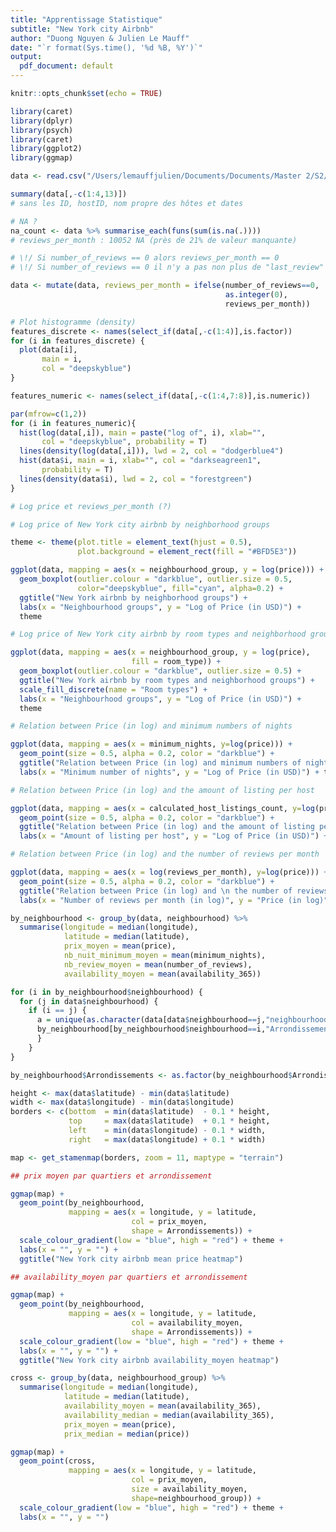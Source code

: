 ```yaml
---
title: "Apprentissage Statistique"
subtitle: "New York city Airbnb"
author: "Duong Nguyen & Julien Le Mauff"
date: "`r format(Sys.time(), '%d %B, %Y')`"
output:
  pdf_document: default
---
```


```r
knitr::opts_chunk$set(echo = TRUE)
```

```r
library(caret)
library(dplyr)
library(psych)
library(caret)
library(ggplot2)
library(ggmap)
```

```r
data <- read.csv("/Users/lemauffjulien/Documents/Documents/Master 2/S2/NYC_Airbnb/Data/data.csv", sep = ",")
```

<!-- DATA EXPLORATION V2--> 

```r
summary(data[,-c(1:4,13)]) 
# sans les ID, hostID, nom propre des hôtes et dates

# NA ?
na_count <- data %>% summarise_each(funs(sum(is.na(.))))
# reviews_per_month : 10052 NA (près de 21% de valeur manquante)

# \!/ Si number_of_reviews == 0 alors reviews_per_month == 0
# \!/ Si number_of_reviews == 0 il n'y a pas non plus de "last_review"

data <- mutate(data, reviews_per_month = ifelse(number_of_reviews==0, 
                                                as.integer(0),
                                                reviews_per_month))
```

```r
# Plot histogramme (density)
features_discrete <- names(select_if(data[,-c(1:4)],is.factor))
for (i in features_discrete) { 
  plot(data[i],
       main = i,
       col = "deepskyblue")
}
```

```r
features_numeric <- names(select_if(data[,-c(1:4,7:8)],is.numeric))

par(mfrow=c(1,2))
for (i in features_numeric){
  hist(log(data[,i]), main = paste("log of", i), xlab="",
       col = "deepskyblue", probability = T)
  lines(density(log(data[,i])), lwd = 2, col = "dodgerblue4")
  hist(data$i, main = i, xlab="", col = "darkseagreen1", 
       probability = T)
  lines(density(data$i), lwd = 2, col = "forestgreen")
}

# Log price et reviews_per_month (?)
```

<!-- GRAPHICAL ANALYSIS (INDEX) --> 

```r

# Log price of New York city airbnb by neighborhood groups

theme <- theme(plot.title = element_text(hjust = 0.5), 
               plot.background = element_rect(fill = "#BFD5E3"))

ggplot(data, mapping = aes(x = neighbourhood_group, y = log(price))) +
  geom_boxplot(outlier.colour = "darkblue", outlier.size = 0.5,
               color="deepskyblue", fill="cyan", alpha=0.2) + 
  ggtitle("New York airbnb by neighborhood groups") +
  labs(x = "Neighbourhood groups", y = "Log of Price (in USD)") + 
  theme

# Log price of New York city airbnb by room types and neighborhood groups

ggplot(data, mapping = aes(x = neighbourhood_group, y = log(price), 
                           fill = room_type)) +
  geom_boxplot(outlier.colour = "darkblue", outlier.size = 0.5) + 
  ggtitle("New York airbnb by room types and neighborhood groups") +
  scale_fill_discrete(name = "Room types") +
  labs(x = "Neighbourhood groups", y = "Log of Price (in USD)") +
  theme

# Relation between Price (in log) and minimum numbers of nights

ggplot(data, mapping = aes(x = minimum_nights, y=log(price))) +
  geom_point(size = 0.5, alpha = 0.2, color = "darkblue") +
  ggtitle("Relation between Price (in log) and minimum numbers of nights") +
  labs(x = "Minimum number of nights", y = "Log of Price (in USD)") + theme

# Relation between Price (in log) and the amount of listing per host

ggplot(data, mapping = aes(x = calculated_host_listings_count, y=log(price))) +
  geom_point(size = 0.5, alpha = 0.2, color = "darkblue") +
  ggtitle("Relation between Price (in log) and the amount of listing per host") +
  labs(x = "Amount of listing per host", y = "Log of Price (in USD)") + theme

# Relation between Price (in log) and the number of reviews per month

ggplot(data, mapping = aes(x = log(reviews_per_month), y=log(price))) +
  geom_point(size = 0.5, alpha = 0.2, color = "darkblue") +
  ggtitle("Relation between Price (in log) and \n the number of reviews per month (in log)") +
  labs(x = "Number of reviews per month (in log)", y = "Price (in log)") + theme
```

<!-- SPATIAL HEATMAP --> 

```r

by_neighbourhood <- group_by(data, neighbourhood) %>% 
  summarise(longitude = median(longitude), 
            latitude = median(latitude), 
            prix_moyen = mean(price),
            nb_nuit_minimum_moyen = mean(minimum_nights),
            nb_review_moyen = mean(number_of_reviews),
            availability_moyen = mean(availability_365))

for (i in by_neighbourhood$neighbourhood) {
  for (j in data$neighbourhood) {
    if (i == j) {
      a = unique(as.character(data[data$neighbourhood==j,"neighbourhood_group"]))
      by_neighbourhood[by_neighbourhood$neighbourhood==i,"Arrondissements"]<-a
      }
    }
}

by_neighbourhood$Arrondissements <- as.factor(by_neighbourhood$Arrondissements)

height <- max(data$latitude) - min(data$latitude)
width <- max(data$longitude) - min(data$longitude)
borders <- c(bottom  = min(data$latitude)  - 0.1 * height,
             top     = max(data$latitude)  + 0.1 * height,
             left    = min(data$longitude) - 0.1 * width,
             right   = max(data$longitude) + 0.1 * width)

map <- get_stamenmap(borders, zoom = 11, maptype = "terrain")

## prix moyen par quartiers et arrondissement

ggmap(map) +
  geom_point(by_neighbourhood, 
             mapping = aes(x = longitude, y = latitude, 
                           col = prix_moyen,
                           shape = Arrondissements)) +
  scale_colour_gradient(low = "blue", high = "red") + theme +
  labs(x = "", y = "") + 
  ggtitle("New York city airbnb mean price heatmap") 

## availability_moyen par quartiers et arrondissement

ggmap(map) +
  geom_point(by_neighbourhood,
             mapping = aes(x = longitude, y = latitude,
                           col = availability_moyen,
                           shape = Arrondissements)) +
  scale_colour_gradient(low = "blue", high = "red") + theme +
  labs(x = "", y = "") +
  ggtitle("New York city airbnb availability_moyen heatmap")
```

```r
cross <- group_by(data, neighbourhood_group) %>% 
  summarise(longitude = median(longitude), 
            latitude = median(latitude), 
            availability_moyen = mean(availability_365),
            availability_median = median(availability_365),
            prix_moyen = mean(price),
            prix_median = median(price))

ggmap(map) +
  geom_point(cross,
             mapping = aes(x = longitude, y = latitude,
                           col = prix_moyen,
                           size = availability_moyen,
                           shape=neighbourhood_group)) +
  scale_colour_gradient(low = "blue", high = "red") + theme +
  labs(x = "", y = "") 
```